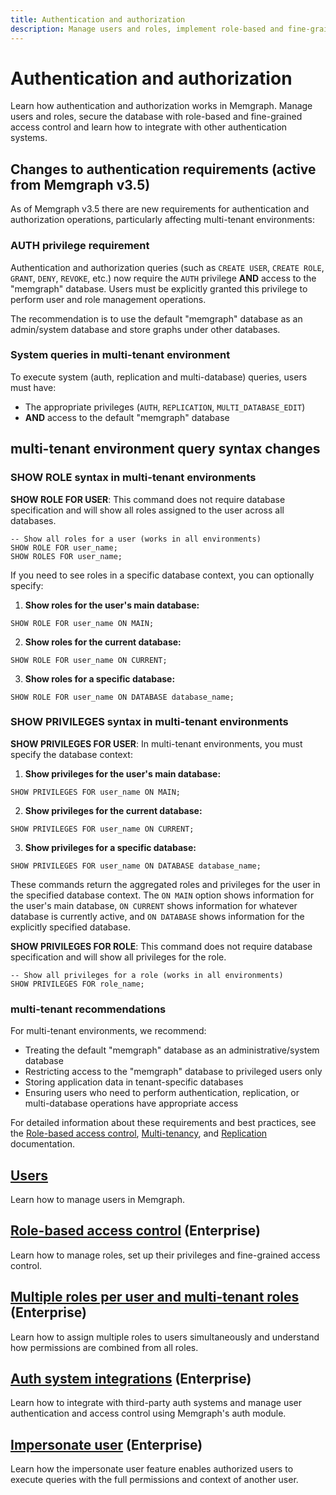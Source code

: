 ```yaml
---
title: Authentication and authorization
description: Manage users and roles, implement role-based and fine-grained access control and learn how to integrate with other authentication systems.
---
```


#  Authentication and authorization

Learn how authentication and authorization works in Memgraph. Manage users and
roles, secure the database with role-based and fine-grained access control and
learn how to integrate with other authentication systems.

## Changes to authentication requirements (active from Memgraph v3.5)

As of Memgraph v3.5 there are new requirements for authentication and authorization operations, particularly affecting multi-tenant environments:

### AUTH privilege requirement

Authentication and authorization queries (such as `CREATE USER`, `CREATE ROLE`, `GRANT`, `DENY`, `REVOKE`, etc.) now require the `AUTH` privilege **AND** access to the "memgraph" database. Users must be explicitly granted this privilege to perform user and role management operations.

<Callout type="info">

The recommendation is to use the default "memgraph" database as an admin/system database and store graphs under other databases. 

</Callout>

### System queries in multi-tenant environment

To execute system (auth, replication and multi-database) queries, users must have:
- The appropriate privileges (`AUTH`, `REPLICATION`, `MULTI_DATABASE_EDIT`)
- **AND** access to the default "memgraph" database


## multi-tenant environment query syntax changes

### SHOW ROLE syntax in multi-tenant environments

**SHOW ROLE FOR USER**: This command does not require database specification and will show all roles assigned to the user across all databases.

```cypher
-- Show all roles for a user (works in all environments)
SHOW ROLE FOR user_name;
SHOW ROLES FOR user_name;
```

If you need to see roles in a specific database context, you can optionally specify:

1. **Show roles for the user's main database:**
```cypher
SHOW ROLE FOR user_name ON MAIN;
```

2. **Show roles for the current database:**
```cypher
SHOW ROLE FOR user_name ON CURRENT;
```

3. **Show roles for a specific database:**
```cypher
SHOW ROLE FOR user_name ON DATABASE database_name;
```

### SHOW PRIVILEGES syntax in multi-tenant environments

**SHOW PRIVILEGES FOR USER**: In multi-tenant environments, you must specify the database context:

1. **Show privileges for the user's main database:**
```cypher
SHOW PRIVILEGES FOR user_name ON MAIN;
```

2. **Show privileges for the current database:**
```cypher
SHOW PRIVILEGES FOR user_name ON CURRENT;
```

3. **Show privileges for a specific database:**
```cypher
SHOW PRIVILEGES FOR user_name ON DATABASE database_name;
```

These commands return the aggregated roles and privileges for the user in the specified database context. The `ON MAIN` option shows information for the user's main database, `ON CURRENT` shows information for whatever database is currently active, and `ON DATABASE` shows information for the explicitly specified database.

**SHOW PRIVILEGES FOR ROLE**: This command does not require database specification and will show all privileges for the role.

```cypher
-- Show all privileges for a role (works in all environments)
SHOW PRIVILEGES FOR role_name;
```

### multi-tenant recommendations

For multi-tenant environments, we recommend:
- Treating the default "memgraph" database as an administrative/system database
- Restricting access to the "memgraph" database to privileged users only
- Storing application data in tenant-specific databases
- Ensuring users who need to perform authentication, replication, or multi-database operations have appropriate access

For detailed information about these requirements and best practices, see the [Role-based access control](/database-management/authentication-and-authorization/role-based-access-control#authentication-and-authorization-requirements), [Multi-tenancy](/database-management/multi-tenancy#default-database-best-practices), and [Replication](/clustering/replication#replication-queries-and-the-memgraph-database) documentation.

## [Users](/database-management/authentication-and-authorization/users)

Learn how to manage users in Memgraph.

## [Role-based access control](/database-management/authentication-and-authorization/role-based-access-control) (Enterprise)

Learn how to manage roles, set up their privileges and fine-grained access control. 

## [Multiple roles per user and multi-tenant roles](/database-management/authentication-and-authorization/multiple-roles) (Enterprise)

Learn how to assign multiple roles to users simultaneously and understand how permissions are combined from all roles.

## [Auth system integrations](/database-management/authentication-and-authorization/auth-system-integrations) (Enterprise)

Learn how to integrate with third-party auth systems and manage user
authentication and access control using Memgraph's auth module. 

## [Impersonate user](/database-management/authentication-and-authorization/impersonate-user) (Enterprise)

Learn how the impersonate user feature enables authorized users to execute
queries with the full permissions and context of another user.